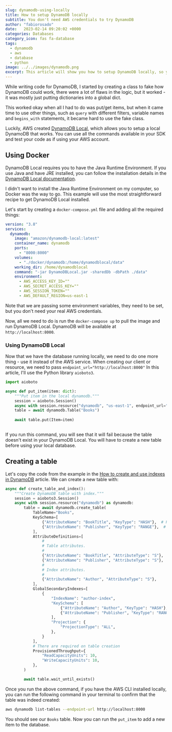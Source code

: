 ```yaml
---
slug: dynamodb-using-locally
title: How to setup DynamoDB locally
subtitle: You don't need AWS credentials to try DynamoDB
author: "fabiorosado"
date:   2023-02-14 09:20:02 +0000
categories: Databases
category_icon: fas fa-database
tags: 
  - dynamodb
  - aws
  - database
  - python
image: ../../images/dynamodb.png
excerpt: This article will show you how to setup DynamoDB locally, so you can test your code without having to use your AWS account.
---
```

While writing code for DynamoDB, I started by creating a class to fake how DynamoDB could work, there were a lot of flaws in the logic, but it worked - it was mostly just putting dictionaries into a global dict.

This worked okay when all I had to do was put/get items, but when it came time to use other things, such as `query` with different filters, variable names and `begins_with` statements, it became hard to use the fake class.

Luckily, AWS created [DynamoDB Local](https://docs.aws.amazon.com/amazondynamodb/latest/developerguide/DynamoDBLocal.DownloadingAndRunning.html), which allows you to setup a local DynamoDB that works. You can use all the commands available in your SDK and test your code as if using your  AWS account.

## Using Docker

DynamoDB Local requires you to have the Java Runtime Environment. If you use Java and have JRE installed, you can follow the installation details in the [DynamoDB Local documentation](https://docs.aws.amazon.com/amazondynamodb/latest/developerguide/DynamoDBLocal.DownloadingAndRunning.html).

I didn't want to install the Java Runtime Environment on my computer, so Docker was the way to go. This example will use the most straightforward recipe to get DynamoDB Local installed.

Let's start by creating a `docker-compose.yml` file and adding all the required things:

```yaml
version: "3.8"
services:
  dynamodb:
    image: "amazon/dynamodb-local:latest"
    container_name: dynamodb
    ports:
      - "8000:8000"
    volumes:
      - "./docker/dynamodb:/home/dynamodblocal/data"
    working_dir: /home/dynamodblocal
    command: "-jar DynamoDBLocal.jar -sharedDb -dbPath ./data"
    environment:
      - AWS_ACCESS_KEY_ID=""
      - AWS_SECRET_ACCESS_KEY=""
      - AWS_SESSION_TOKEN=""
      - AWS_DEFAULT_REGION=us-east-1
```

Note that we are passing some environment variables, they need to be set, but you don't need your real AWS credentials.

Now, all we need to do is run the `docker-compose up` to pull the image and run DynamoDB Local. DynamoDB will be available at `http://localhost:8000`.

### Using DynamoDB Local 

Now that we have the database running locally, we need to do one more thing - use it instead of the AWS service. When creating our client or resource, we need to pass `endpoint_url="http://localhost:8000"`  In this article, I'll use the Python library  `aioboto3`.

```python
import aioboto

async def put_item(item: dict):
	"""Put item in the local dynamodb."""
	session = aioboto.Session()
	async with session.resource("dynamodb", "us-east-1", endpoint_url="http://localhost:8000") as dynamodb:
	table = await dynamodb.Table("Books")
	
	await table.put(Item=item)
	
```


If you run this command, you will see that it will fail because the table doesn't exist in your DynamoDB Local. You will have to create a new table before using your local database.

## Creating a table

Let's copy the code from the example in the [How to create and use indexes in DynamoDB]() article. We can create a new table with:

```python
async def create_table_and_index():
	"""Create DynamoDB table with index."""
	session = aioboto3.Session()
	async with session.resource("dynamodb") as dynamodb:
		table = await dynamodb.create_table(
			TableName="Books",
			KeySchema=[
				{"AttributeName": "BookTitle", "KeyType": "HASH"},  # Partition key
				{"AttributeName": "Publisher", "KeyType": "RANGE"},  # Sort key
			],
			AttributeDefinitions=[
				#
				# Table attributes.
				#
				{"AttributeName": "BookTitle", "AttributeType": "S"},
				{"AttributeName": "Publisher", "AttributeType": "S"},
				#
				# Index attributes.
				#
				{"AttributeName": "Author", "AttributeType": "S"},
			],
			GlobalSecondaryIndexes=[
				{
					"IndexName": "author-index",
					"KeySchema": [
						{"AttributeName": "Author", "KeyType": "HASH"},
						{"AttributeName": "Publisher", "KeyType": "RANGE"},
					],
					"Projection": {
						"ProjectionType": "ALL",
					},
				}
			],
			# There are required on table creation
			ProvisionedThroughput={
				"ReadCapacityUnits": 10,
				"WriteCapacityUnits": 10,
			},
		)

		await table.wait_until_exists()
```

Once you run the above command, if you have the AWS CLI installed locally, you can run the following command in your terminal to confirm that the table was indeed created:

```bash
aws dynamodb list-tables --endpoint-url http://localhost:8000
```

You should see our `Books` table. Now you can run the `put_item` to add a new item to the database.